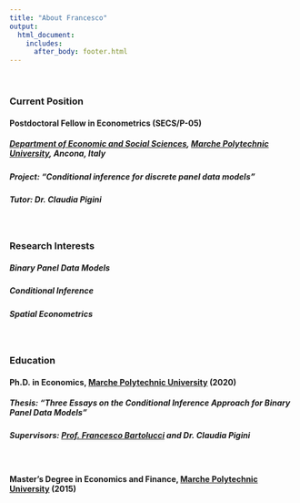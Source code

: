 ```yaml
---
title: "About Francesco"
output: 
  html_document:
    includes:
      after_body: footer.html
---
```

<p>&nbsp;</p>

### **Current Position**

#### **Postdoctoral Fellow** in **Econometrics** (SECS/P-05)
##### [Department of Economic and Social Sciences](https://www.dises.univpm.it/), [Marche Polytechnic University](https://www.univpm.it/Entra/), Ancona, Italy
    
##### Project: “*Conditional inference for discrete panel data models*”
##### Tutor: Dr. Claudia Pigini



<p>&nbsp;</p>

### **Research Interests**

##### Binary Panel Data Models

##### Conditional Inference

##### Spatial Econometrics


<p>&nbsp;</p>

### **Education**

#### Ph.D. in Economics, [Marche Polytechnic University](https://www.univpm.it/Entra/) (2020)
    
##### Thesis: “*Three Essays on the Conditional Inference Approach for Binary Panel Data Models*”
##### Supervisors: [Prof. Francesco Bartolucci](https://sites.google.com/site/bartstatistics/) and Dr. Claudia Pigini

<p>&nbsp;</p>
#### Master's Degree in Economics and Finance, [Marche Polytechnic University](https://www.univpm.it/Entra/) (2015)
